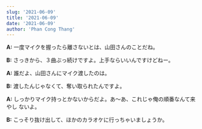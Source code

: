```yaml
---
slug: '2021-06-09'
title: '2021-06-09'
date: '2021-06-09'
author: 'Phan Cong Thang'
---
```


**A:** 一度マイクを握ったら離さないとは、山田さんのことだね。

**B:** さっきから、３曲ぶっ続けですよ。上手ならいいんですけどねー。

**A:** 誰だよ、山田さんにマイク渡したのは。

**B:** 渡したんじゃなくて、奪い取られたんですよ。

**A:** しっかりマイク持っとかないからだよ。あ〜あ、これじゃ俺の順番なんて来やし
ないよ。

**B:** こっそり抜け出して、ほかのカラオケに行っちゃいましょうか。
